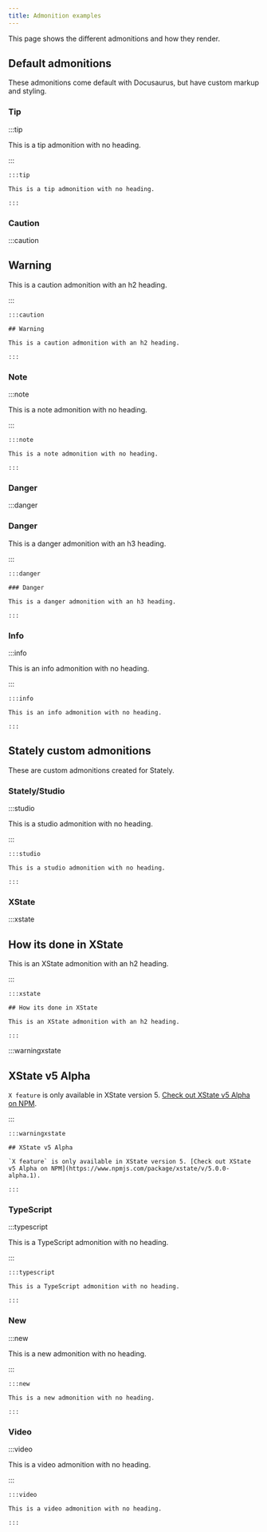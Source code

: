 ```yaml
---
title: Admonition examples
---
```


This page shows the different admonitions and how they render.

## Default admonitions

These admonitions come default with Docusaurus, but have custom markup and styling.

### Tip

:::tip

This is a tip admonition with no heading.

:::

```
:::tip

This is a tip admonition with no heading.

:::
```

### Caution

:::caution

## Warning

This is a caution admonition with an h2 heading.

:::

```
:::caution

## Warning

This is a caution admonition with an h2 heading.

:::
```

### Note

:::note

This is a note admonition with no heading.

:::

```
:::note

This is a note admonition with no heading.

:::
```

### Danger

:::danger

### Danger

This is a danger admonition with an h3 heading.

:::

```
:::danger

### Danger

This is a danger admonition with an h3 heading.

:::
```

### Info

:::info

This is an info admonition with no heading.

:::

```
:::info

This is an info admonition with no heading.

:::
```

## Stately custom admonitions

These are custom admonitions created for Stately.

### Stately/Studio

:::studio

This is a studio admonition with no heading.

:::

```
:::studio

This is a studio admonition with no heading.

:::
```

### XState

:::xstate

## How its done in XState

This is an XState admonition with an h2 heading.

:::

```
:::xstate

## How its done in XState

This is an XState admonition with an h2 heading.

:::
```

:::warningxstate

## XState v5 Alpha

`X feature` is only available in XState version 5. [Check out XState v5 Alpha on NPM](https://www.npmjs.com/package/xstate/v/5.0.0-alpha.1).

:::

```
:::warningxstate

## XState v5 Alpha

`X feature` is only available in XState version 5. [Check out XState v5 Alpha on NPM](https://www.npmjs.com/package/xstate/v/5.0.0-alpha.1).

:::
```

### TypeScript

:::typescript

This is a TypeScript admonition with no heading.

:::

```
:::typescript

This is a TypeScript admonition with no heading.

:::
```

### New

:::new

This is a new admonition with no heading.

:::

```
:::new

This is a new admonition with no heading.

:::
```

### Video

:::video

This is a video admonition with no heading.

:::

```
:::video

This is a video admonition with no heading.

:::
```